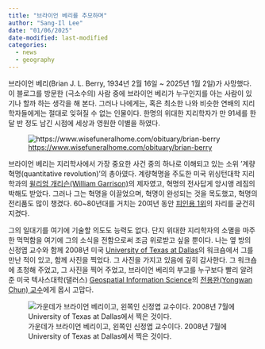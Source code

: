 ```yaml
---
title: "브라이언 베리를 추모하며"
author: "Sang-Il Lee"
date: "01/06/2025"
date-modified: last-modified
categories:
  - news
  - geography
---
```


브라이언 베리(Brian J. L. Berry, 1934년 2월 16일 \~ 2025년 1월 2일)가 사망했다. 이 블로그를 방문한 (극소수의) 사람 중에 브라이언 베리가 누구인지를 아는 사람이 있기나 할까 하는 생각을 해 본다. 그러나 나에게는, 혹은 최소한 나와 비슷한 연배의 지리학자들에게는 절대로 잊혀질 수 없는 인물이다. 한명의 위대한 지리학자가 만 91세를 한달 반 정도 남긴 시점에 세상과 영원한 이별을 하였다.

![<https://www.wisefuneralhome.com/obituary/brian-berry>](images/9179132.jpg)

브라이언 베리는 지리학사에서 가장 중요한 사건 중의 하나로 이해되고 있는 소위 '계량혁명(quantitative revolution)'의 총아였다. 계량혁명을 주도한 미국 위싱턴대학 지리학과의 [윌리엄 개리슨(William Garrison)](https://www.aag.org/memorial/william-l-garrison/)의 제자였고, 혁명의 전사답게 앙시앵 레짐의 박해도 받았다. 그러나 그는 혁명을 이끌었으며, 혁명이 완성되는 것을 목도했고, 혁명의 전리품도 많이 챙겼다. 60\~80년대를 거치는 20여년 동안 [피인용 1위](https://www.jstor.org/stable/621825?seq=1)의 자리를 굳건히 지켰다.

그의 일대기를 여기에 기술할 의도도 능력도 없다. 단지 위대한 지리학자의 소멸을 마주한 먹먹함을 여기에 그의 소식을 전함으로써 조금 위로받고 싶을 뿐이다. 나는 옆 방의 신정엽 교수와 함께 2008년 미국 [University of Texas at Dallas](https://www.utdallas.edu/)의 워크숍에서 그를 만난 적이 있고, 함께 사진을 찍었다. 그 사진을 가지고 있음에 깊히 감사한다. 그 워크숍에 초청해 주었고, 그 사진을 찍어 주었고, 브라이언 베리의 부고를 누구보다 빨리 알려준 미국 텍사스대학(댈러스) [Geospatial Information Science](https://profiles.utdallas.edu/browse?search=Geospatial%20Information%20Science)의 [전용완(Yongwan Chun) 교수](https://profiles.utdallas.edu/ywchun)에게 몹시 고맙다.

![가운데가 브라이언 베리이고, 왼쪽인 신정엽 교수이다. 2008년 7월에 University of Texas at Dallas에서 찍은 것이다.](images/PICT0139.JPG)
